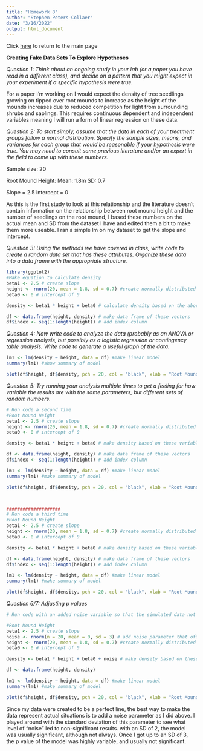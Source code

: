 ```yaml
---
title: "Homework 8"
author: "Stephen Peters-Collaer"
date: "3/16/2022"
output: html_document
---
```

Click [here](index.html) to return to the main page

**Creating Fake Data Sets To Explore Hypotheses**

#########
*Question 1: Think about an ongoing study in your lab (or a paper you have read in a different class), and decide on a pattern that you might expect in your experiment if a specific hypothesis were true.*

For a paper I'm working on I would expect the density of tree seedlings growing on tipped over root mounds to increase as the height of the mounds increases due to reduced competition for light from surrounding shrubs and saplings.  This requires continuous dependent and independent variables meaning I will run a form of linear regression on these data.


*Question 2: To start simply, assume that the data in each of your treatment groups follow a normal distribution. Specify the sample sizes, means, and variances for each group that would be reasonable if your hypothesis were true. You may need to consult some previous literature and/or an expert in the field to come up with these numbers.*

Sample size: 20

Root Mound Height:
Mean: 1.8m
SD: 0.7

Slope = 2.5
intercept = 0

As this is the first study to look at this relationship and the literature doesn't contain information on the relationship between root mound height and the number of seedlings on the root mound, I based these numbers on the actual mean and SD from the dataset I have and edited them a bit to make them more useable. I ran a simple lm on my dataset to get the slope and intercept.


*Question 3: Using the methods we have covered in class, write code to create a random data set that has these attributes. Organize these data into a data frame with the appropriate structure.*
```r
library(ggplot2)
#Make equation to calculate density 
beta1 <- 2.5 # create slope
height <- rnorm(20, mean = 1.8, sd = 0.7) #create normally distributed x with parameters from above
beta0 <- 0 # intercept of 0

density <- beta1 * height + beta0 # calculate density based on the above variables

df <- data.frame(height, density) # make data frame of these vectors
df$index <- seq(1:length(height)) # add index column
```


*Question 4: Now write code to analyze the data (probably as an ANOVA or regression analysis, but possibly as a logistic regression or contingency table analysis. Write code to generate a useful graph of the data.*
```r
lm1 <- lm(density ~ height, data = df) #make linear model
summary(lm1) #show summary of model

plot(df$height, df$density, pch = 20, col = "black", xlab = "Root Mound Height", ylab = "Seedling Density", ylim = c(0, 15), xlim = c(0, 5)) #make graph

```


*Question 5: Try running your analysis multiple times to get a feeling for how variable the results are with the same parameters, but different sets of random numbers.*
```r
# Run code a second time
#Root Mound Height
beta1 <- 2.5 # create slope
height <- rnorm(20, mean = 1.8, sd = 0.7) #create normally distributed x with parameters from above
beta0 <- 0 # intercept of 0

density <- beta1 * height + beta0 # make density based on these variables

df <- data.frame(height, density) # make data frame of these vectors
df$index <- seq(1:length(height)) # add index column

lm1 <- lm(density ~ height, data = df) #make linear model
summary(lm1) #make summary of model

plot(df$height, df$density, pch = 20, col = "black", xlab = "Root Mound Height", ylab = "Seedling Density", ylim = c(0, 15), xlim = c(0, 5)) #make graph



####################
# Run code a third time
#Root Mound Height
beta1 <- 2.5 # create slope
height <- rnorm(20, mean = 1.8, sd = 0.7) #create normally distributed x with parameters from above
beta0 <- 0 # intercept of 0

density <- beta1 * height + beta0 # make density based on these variables

df <- data.frame(height, density) # make data frame of these vectors
df$index <- seq(1:length(height)) # add index column

lm1 <- lm(density ~ height, data = df) #make linear model
summary(lm1) #make summary of model

plot(df$height, df$density, pch = 20, col = "black", xlab = "Root Mound Height", ylab = "Seedling Density", ylim = c(0, 15), xlim = c(0, 5)) #make graph

```

*Question 6/7: Adjusting p values*
```r
# Run code with an added noise variable so that the simulated data not are not just a perfect line

#Root Mound Height
beta1 <- 2.5 # create slope
noise <- rnorm(n = 20, mean = 0, sd = 3) # add noise parameter that offsets points from the perfect regression line
height <- rnorm(20, mean = 1.8, sd = 0.7) #create normally distributed x with parameters from above
beta0 <- 0 # intercept of 0

density <- beta1 * height + beta0 + noise # make density based on these variables

df <- data.frame(height, density)

lm1 <- lm(density ~ height, data = df) #make linear model
summary(lm1) #make summary of model

plot(df$height, df$density, pch = 20, col = "black", xlab = "Root Mound Height", ylab = "Seedling Density", ylim = c(0, 15), xlim = c(0, 5)) #make graph

```
Since my data were created to be a perfect line, the best way to make the data represent actual situations is to add a noise parameter as I did above.  I played around with the standard deviation of this parameter to see what level of "noise" led to non-significant results.  with an SD of 2, the model was usually significant, although not always.  Once I got up to an SD of 3, the p value of the model was highly variable, and usually not significant.



    

